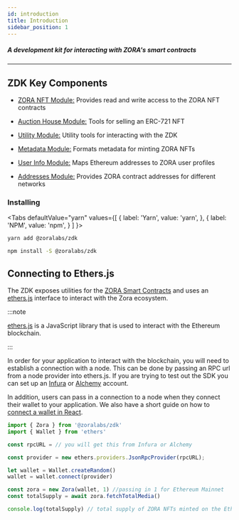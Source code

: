 ```yaml
---
id: introduction
title: Introduction
sidebar_position: 1
---
```



##### A development kit for interacting with ZORA's smart contracts

---

## ZDK Key Components

- [ZORA NFT Module:](/docs/developer-tools/zdk/zora-nfts) Provides read and write access to the ZORA NFT contracts

- [Auction House Module:](/docs/developer-tools/zdk/auction-house) Tools for selling an ERC-721 NFT

- [Utility Module:](/docs/developer-tools/zdk/utility) Utility tools for interacting with the ZDK

- [Metadata Module:](/docs/developer-tools/zdk/metadata) Formats metadata for minting ZORA NFTs

- [User Info Module:](/docs/developer-tools/zdk/user-info) Maps Ethereum addresses to ZORA user profiles

- [Addresses Module:](/docs/developer-tools/zdk/addresses) Provides ZORA contract addresses for different networks

<!-- **[ZDK Diagram goes here]** -->

### Installing

<Tabs
  defaultValue="yarn"
  values={[
    { label: 'Yarn', value: 'yarn', },
    { label: 'NPM', value: 'npm', }
  ]
}>
<TabItem value="yarn">

```bash
yarn add @zoralabs/zdk
```

</TabItem>
<TabItem value="npm">

```bash
npm install -S @zoralabs/zdk
```

</TabItem>
</Tabs>

## Connecting to Ethers.js

The ZDK exposes utilities for the [ZORA Smart Contracts](../../smart-contracts/zora-v3) and uses an [ethers.js](https://docs.ethers.io/v5/) interface to interact with the Zora ecosystem.

:::note

[ethers.js](https://docs.ethers.io/v5/) is a JavaScript library that is used to interact with the Ethereum blockchain.

:::

In order for your application to interact with the blockchain, you will need to establish a connection with a node.
This can be done by passing an RPC url from a node provider into ethers.js.
If you are trying to test out the SDK you can set up an [Infura](https://infura.io/product/ethereum) or [Alchemy](https://www.alchemy.com/supernode) account.

In addition, users can pass in a connection to a node when they connect their wallet to your application.
We also have a short guide on how to [connect a wallet in React](../../guides/connect-wallet-react).

```typescript
import { Zora } from '@zoralabs/zdk'
import { Wallet } from 'ethers'

const rpcURL = // you will get this from Infura or Alchemy

const provider = new ethers.providers.JsonRpcProvider(rpcURL);

let wallet = Wallet.createRandom()
wallet = wallet.connect(provider)

const zora = new Zora(wallet, 1) //passing in 1 for Ethereum Mainnet
const totalSupply = await zora.fetchTotalMedia()

console.log(totalSupply) // total supply of ZORA NFTs minted on the Ethereum Mainnet
```
